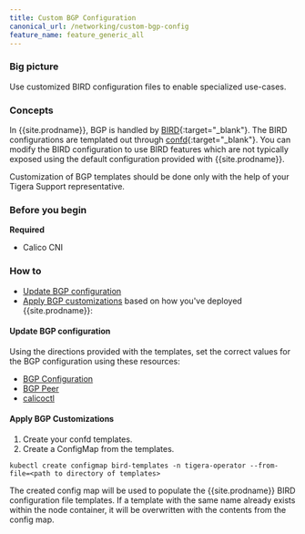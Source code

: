 ```yaml
---
title: Custom BGP Configuration
canonical_url: /networking/custom-bgp-config
feature_name: feature_generic_all
---
```


### Big picture

Use customized BIRD configuration files to enable specialized use-cases.

### Concepts

In {{site.prodname}}, BGP is handled by [BIRD](https://github.com/projectcalico/bird){:target="_blank"}.
The BIRD configurations are templated out through [confd](https://github.com/projectcalico/confd){:target="_blank"}.
You can modify the BIRD configuration to use BIRD features which are not typically exposed using the
default configuration provided with {{site.prodname}}.

Customization of BGP templates should be done only with the help of your Tigera Support representative.

### Before you begin

**Required**

- Calico CNI

### How to

- [Update BGP configuration](#update-bgp-configuration)
- [Apply BGP customizations](#apply-bgp-customizations) based on how you've deployed {{site.prodname}}:

#### Update BGP configuration

Using the directions provided with the templates, set the correct values 
for the BGP configuration using these resources:

- [BGP Configuration]({{site.baseurl}}/reference/resources/bgpconfig)
- [BGP Peer]({{site.baseurl}}/reference/resources/bgppeer)
- [calicoctl]({{site.baseurl}}/reference/calicoctl)

#### Apply BGP Customizations

1. Create your confd templates.
1. Create a ConfigMap from the templates.

  ```
  kubectl create configmap bird-templates -n tigera-operator --from-file=<path to directory of templates>
  ``` 

  The created config map will be used to populate the {{site.prodname}} BIRD configuration file templates. If a template with the same name already exists within the node container, it will be overwritten with the contents from the config map.

